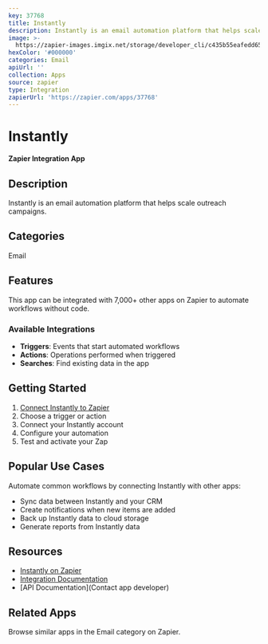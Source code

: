 ```yaml
---
key: 37768
title: Instantly
description: Instantly is an email automation platform that helps scale outreach campaigns.
image: >-
  https://zapier-images.imgix.net/storage/developer_cli/c435b55eafedd653fe85a0490e0f9f68.png?auto=format%2Ccompress&ixlib=python-3.0.0&q=50
hexColor: '#000000'
categories: Email
apiUrl: ''
collection: Apps
source: zapier
type: Integration
zapierUrl: 'https://zapier.com/apps/37768'
---
```

# Instantly

**Zapier Integration App**

## Description

Instantly is an email automation platform that helps scale outreach campaigns.

## Categories

Email

## Features

This app can be integrated with 7,000+ other apps on Zapier to automate workflows without code.

### Available Integrations

- **Triggers**: Events that start automated workflows
- **Actions**: Operations performed when triggered
- **Searches**: Find existing data in the app

## Getting Started

1. [Connect Instantly to Zapier](https://zapier.com/apps/37768)
2. Choose a trigger or action
3. Connect your Instantly account
4. Configure your automation
5. Test and activate your Zap

## Popular Use Cases

Automate common workflows by connecting Instantly with other apps:

- Sync data between Instantly and your CRM
- Create notifications when new items are added
- Back up Instantly data to cloud storage
- Generate reports from Instantly data

## Resources

- [Instantly on Zapier](https://zapier.com/apps/37768)
- [Integration Documentation](https://zapier.com/apps/37768/integrations)
- [API Documentation](Contact app developer)

## Related Apps

Browse similar apps in the Email category on Zapier.
